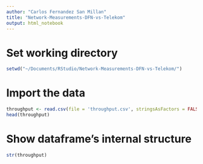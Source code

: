 ```yaml
---
author: "Carlos Fernandez San Millan"
title: "Network-Measurements-DFN-vs-Telekom"
output: html_notebook
---
```


# Set working directory
```r
setwd("~/Documents/RStudio/Network-Measurements-DFN-vs-Telekom/")
```

# Import the data
```r
throughput <- read.csv(file = 'throughput.csv', stringsAsFactors = FALSE)
head(throughput)
```

# Show dataframe’s internal structure
```r
str(throughput)
```






